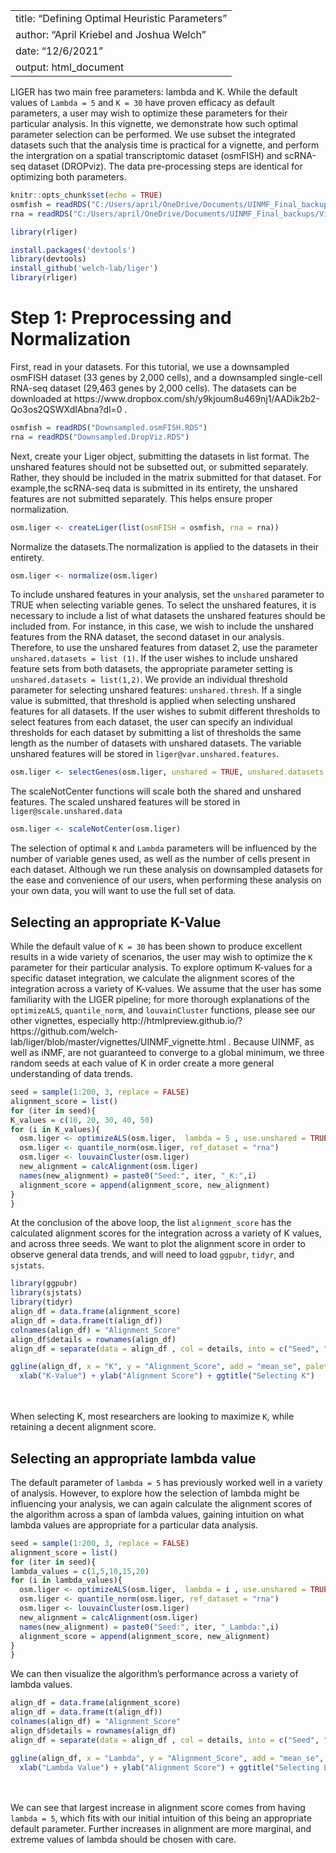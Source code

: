 
---
title: "Defining Optimal Heuristic Parameters"
author: "April Kriebel and Joshua Welch"
date: "12/6/2021"
output: html_document
---


LIGER has two main free parameters: lambda and K.  While the default values of `Lambda = 5` and `K = 30` have proven efficacy as default parameters, a user may wish to optimize these parameters for their particular analysis. In this vignette, we demonstrate how such optimal parameter selection can be performed. We use subset the integrated datasets such that the analysis time is practical for a vignette, and perform the intergration on a spatial transcriptomic dataset (osmFISH) and scRNA-seq dataset (DROPviz).
The data pre-processing steps are identical for optimizing both parameters. 


```{r setup, include=FALSE}
knitr::opts_chunk$set(echo = TRUE)
osmfish = readRDS("C:/Users/april/OneDrive/Documents/UINMF_Final_backups/Vignette/Parameter_selection/Downsampled.osmFISH.RDS")
rna = readRDS("C:/Users/april/OneDrive/Documents/UINMF_Final_backups/Vignette/Parameter_selection/Downsampled.DropViz.RDS")

library(rliger)

```
```{r eval = FALSE}
install.packages('devtools')
library(devtools)
install_github('welch-lab/liger')
library(rliger)
```

# Step 1: Preprocessing and Normalization

First, read in your datasets. For this tutorial, we use a downsampled osmFISH dataset (33 genes by 2,000 cells), and a downsampled single-cell RNA-seq dataset (29,463 genes by 2,000 cells). The datasets can be downloaded at https://www.dropbox.com/sh/y9kjoum8u469nj1/AADik2b2-Qo3os2QSWXdIAbna?dl=0 .

```{r eval = FALSE}
osmfish = readRDS("Downsampled.osmFISH.RDS")
rna = readRDS("Downsampled.DropViz.RDS")
```

Next, create your Liger object, submitting the datasets in list format. The unshared features should not be subsetted out, or submitted separately. Rather, they should be included in the matrix submitted for that dataset. For example,the scRNA-seq data is submitted in its entirety, the unshared features are not submitted separately. This helps ensure proper normalization.
```{r createliger, warning = FALSE, message = FALSE, results = FALSE}
osm.liger <- createLiger(list(osmFISH = osmfish, rna = rna))
```
Normalize the datasets.The normalization is applied to the datasets in their entirety.

```{r normalize}
osm.liger <- normalize(osm.liger)
```
To include unshared features in your analysis, set the `unshared` parameter to TRUE when selecting variable genes. To select the unshared features, it is necessary to include a list of what datasets the unshared features should be included from. For instance, in this case, we wish to include the unshared features from the RNA dataset, the second dataset in our analysis. Therefore, to use the unshared features from dataset 2, use the parameter `unshared.datasets = list (1)`. If the user wishes to include unshared feature sets from both datasets, the appropriate parameter setting is `unshared.datasets = list(1,2)`. We provide an individual threshold parameter for selecting unshared features: `unshared.thresh`. If a single value is submitted, that threshold is applied when selecting unshared features for all datasets. If the user wishes to submit different thresholds to select features from each dataset, the user can specify an individual thresholds for each dataset by submitting a list of thresholds the same length as the number of datasets with unshared datasets. The variable unshared features will be stored in `liger@var.unshared.features`.

```{r selectGenes, warning= FALSE}
osm.liger <- selectGenes(osm.liger, unshared = TRUE, unshared.datasets = list(2), unshared.thresh= 0.4)
```


The scaleNotCenter functions will scale both the shared and unshared features. The scaled unshared features will be stored 
in `liger@scale.unshared.data`

```{r scalenotcenter, results = FALSE}
osm.liger <- scaleNotCenter(osm.liger)
```

The selection of optimal `K` and `Lambda` parameters will be influenced by the number of variable genes used, as well as the number of cells present in each dataset. Although we run these analysis on downsampled datasets for the ease and convenience of our users, when performing these analysis on your own data, you will want to use the full set of data. 

## Selecting an appropriate K-Value
While the default value of `K = 30` has been shown to produce excellent results in a wide variety of scenarios, the user may wish to optimize the `K` parameter for their particular analysis. To explore optimum K-values for a specific dataset integration, we calculate the alignment scores of the integration across a variety of K-values. We assume that the user has some familiarity with the LIGER pipeline; for more thorough explanations of the `optimizeALS`, `quantile_norm`, and `louvainCluster` functions, please see our other vignettes, especially http://htmlpreview.github.io/?https://github.com/welch-lab/liger/blob/master/vignettes/UINMF_vignette.html . 
Because UINMF, as well as iNMF, are not guaranteed to converge to a global minimum, we three random seeds at each value of K in order create a more general understanding of data trends.

```{r iterate_k, message = FALSE, results= FALSE}
seed = sample(1:200, 3, replace = FALSE)
alignment_score = list()
for (iter in seed){
K_values = c(10, 20, 30, 40, 50)
for (i in K_values){
  osm.liger <- optimizeALS(osm.liger,  lambda = 5 , use.unshared = TRUE, max.iters = 30, thresh=1e-10, k =i, rand.seed = iter)
  osm.liger <- quantile_norm(osm.liger, ref_dataset = "rna")
  osm.liger <- louvainCluster(osm.liger)
  new_alignment = calcAlignment(osm.liger)
  names(new_alignment) = paste0("Seed:", iter, "_K:",i)
  alignment_score = append(alignment_score, new_alignment)
}
}
```

At the conclusion of the above loop, the list `alignment_score` has the calculated alignment scores for the integration across a variety of K values, and across three seeds.
We want to plot the alignment score in order to observe general data trends, and will need to load `ggpubr`, `tidyr`, and `sjstats`.

```{r visualizations, message = FALSE, warning = FALSE}
library(ggpubr)
library(sjstats)
library(tidyr)
align_df = data.frame(alignment_score)
align_df = data.frame(t(align_df))
colnames(align_df) = "Alignment_Score"
align_df$details = rownames(align_df)
align_df = separate(data = align_df , col = details, into = c("Seed", "K"), sep = "_")

ggline(align_df, x = "K", y = "Alignment_Score", add = "mean_se", palette = "jco",lwd =2) +
  xlab("K-Value") + ylab("Alignment Score") + ggtitle("Selecting K")

```
\
\
When selecting K, most researchers are looking to maximize `K`, while retaining a decent alignment score. 

## Selecting an appropriate lambda value
The default parameter of `lambda = 5` has previously worked well in a variety of analysis. However, to explore how the selection of lambda might be influencing your analysis, we can again calculate the alignment scores of the algorithm across a span of lambda values, gaining intuition on what lambda values are appropriate for a particular data analysis. 

```{r iterate_lambda, message = FALSE, results = FALSE}
seed = sample(1:200, 3, replace = FALSE)
alignment_score = list()
for (iter in seed){
lambda_values = c(1,5,10,15,20)
for (i in lambda_values){
  osm.liger <- optimizeALS(osm.liger,  lambda = i , use.unshared = TRUE, max.iters = 30, thresh=1e-10, k =30, rand.seed = iter)
  osm.liger <- quantile_norm(osm.liger, ref_dataset = "rna")
  osm.liger <- louvainCluster(osm.liger)
  new_alignment = calcAlignment(osm.liger)
  names(new_alignment) = paste0("Seed:", iter, "_Lambda:",i)
  alignment_score = append(alignment_score, new_alignment)
}
}
```

We can then visualize the algorithm's performance across a variety of lambda values.

```{r visualizations_lambda, message = FALSE, warning = FALSE}
align_df = data.frame(alignment_score)
align_df = data.frame(t(align_df))
colnames(align_df) = "Alignment_Score"
align_df$details = rownames(align_df)
align_df = separate(data = align_df , col = details, into = c("Seed", "Lambda"), sep = "_")

ggline(align_df, x = "Lambda", y = "Alignment_Score", add = "mean_se", palette = "jco",lwd =2) +
  xlab("Lambda Value") + ylab("Alignment Score") + ggtitle("Selecting Lambda")

```
\
\
We can see that largest increase in alignment score comes from having `lambda = 5`, which fits with our initial intuition of this being an appropriate default parameter. Further increases in alignment are more marginal, and extreme values of lambda should be chosen with care.